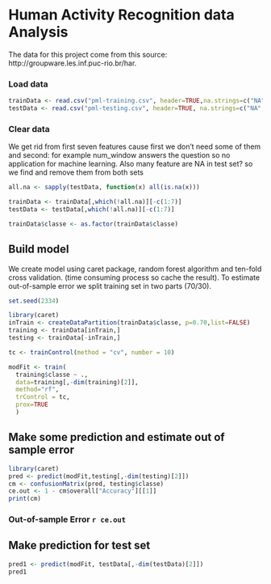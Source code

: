 # Human Activity Recognition data Analysis
The data for this project come from this source: http://groupware.les.inf.puc-rio.br/har.

### Load data
```r
trainData <- read.csv("pml-training.csv", header=TRUE,na.strings=c("NA","","#DIV/0!"))
testData <- read.csv("pml-testing.csv", header=TRUE, na.strings=c("NA","","#DIV/0!"))
```

### Clear data
We get rid from first seven features cause first we don't need some of them and second: for example num_window answers the question so no application for machine learning. Also many feature are NA in test set? so we find and remove them from both sets

```r
all.na <- sapply(testData, function(x) all(is.na(x)))

trainData <- trainData[,which(!all.na)][-c(1:7)]
testData <- testData[,which(!all.na)][-c(1:7)]

trainData$classe <- as.factor(trainData$classe)
```
## Build model
We create model using caret package, random forest algorithm and ten-fold cross validation. (time consuming process so cache the result). To estimate out-of-sample error we split training set in two parts (70/30).

```r
set.seed(2334)

library(caret)
inTrain <- createDataPartition(trainData$classe, p=0.70,list=FALSE)
training <- trainData[inTrain,]
testing <- trainData[-inTrain,]

tc <- trainControl(method = "cv", number = 10)

modFit <- train(
  training$classe ~ ., 
  data=training[,-dim(training)[2]], 
  method="rf", 
  trControl = tc,
  prox=TRUE
  )
```

## Make some prediction and estimate out of sample error
```r
library(caret)
pred <- predict(modFit,testing[,-dim(testing)[2]])
cm <- confusionMatrix(pred, testing$classe)
ce.out <- 1 - cm$overall["Accuracy"][[1]]
print(cm)
```
### Out-of-sample Error `r ce.out`

## Make prediction for test set
```r
pred1 <- predict(modFit, testData[,-dim(testData)[2]])
pred1
```


